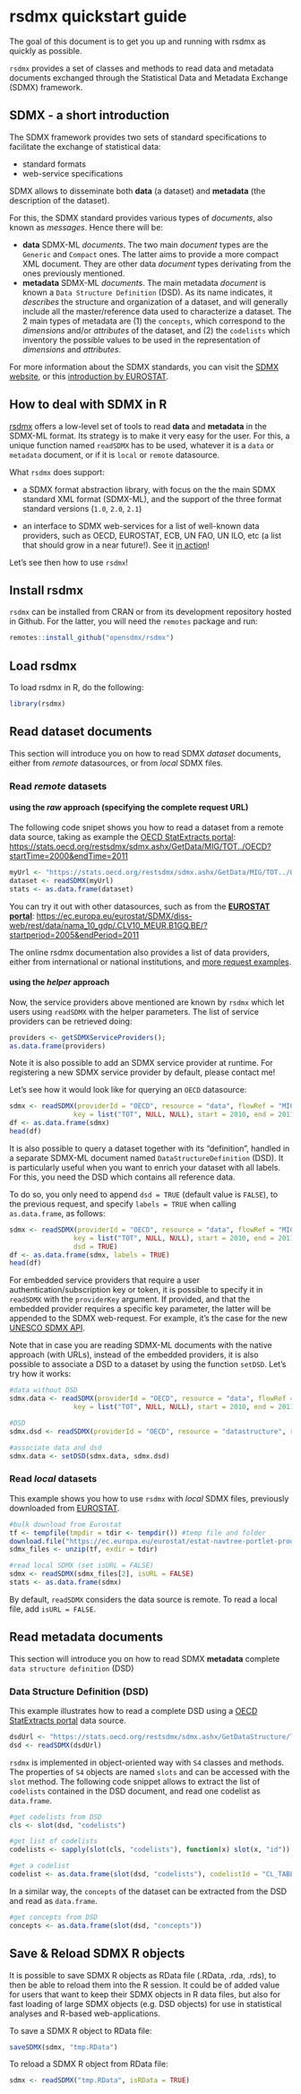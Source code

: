 <!--
%\VignetteEngine{knitr::knitr}
%\VignetteIndexEntry{rsdmx quickstart guide}
-->

# rsdmx quickstart guide

The goal of this document is to get you up and running with rsdmx as quickly as possible.

``rsdmx`` provides a set of classes and methods to read data and metadata documents exchanged through the Statistical Data and Metadata Exchange (SDMX) framework.

## SDMX - a short introduction

The SDMX framework provides two sets of standard specifications to facilitate the exchange of statistical data:

* standard formats
* web-service specifications

SDMX allows to disseminate both **data** (a dataset) and **metadata** (the description of the dataset).

For this, the SDMX standard provides various types of _documents_, also known as _messages_. Hence there will be:

* **data** SDMX-ML _documents_. The two main _document_ types are the ``Generic`` and ``Compact`` ones. The latter aims to provide a more compact XML document. They are other data _document_ types derivating from the ones previously mentioned.
* **metadata** SDMX-ML _documents_. The main metadata _document_ is known a ``Data Structure Definition`` (DSD). As its name indicates, it _describes_ the structure and organization of a dataset, and will generally include all the master/reference data used to characterize a dataset. The 2 main types of metadata are (1) the ``concepts``, which correspond to the _dimensions_ and/or _attributes_ of the dataset, and (2) the ``codelists`` which inventory the possible values to be used in the representation of _dimensions_ and _attributes_.

For more information about the SDMX standards, you can visit the [SDMX website](https://sdmx.org/), or this [introduction by EUROSTAT](https://ec.europa.eu/eurostat/web/sdmx-infospace/trainings-tutorials).

## How to deal with SDMX in R

[rsdmx](https://cran.r-project.org/package=rsdmx) offers a low-level set of tools to read **data** and **metadata** in the SDMX-ML format. Its strategy is to make it very easy for the user. For this, a unique function named ``readSDMX`` has to be used, whatever it is a ``data`` or ``metadata`` document, or if it is ``local`` or ``remote`` datasource.

What ``rsdmx`` does support:

* a SDMX format abstraction library, with focus on the the main SDMX standard XML format (SDMX-ML), and the support of the three format standard versions (``1.0``, ``2.0``, ``2.1``)

* an interface to SDMX web-services for a list of well-known data providers, such as OECD, EUROSTAT, ECB, UN FAO, UN ILO, etc (a list that should grow in a near future!). See it [in action](https://github.com/opensdmx/rsdmx/blob/master/vignettes/quickstart.Rmd#using-the-helper-approach)!

Let's see then how to use ``rsdmx``!

## Install rsdmx

``rsdmx`` can be installed from CRAN or from its development repository hosted in Github. For the latter, you will need the ``remotes`` package and run:

```r
remotes::install_github("opensdmx/rsdmx")
```

## Load rsdmx

To load rsdmx in R, do the following:

```r
library(rsdmx)
```

## Read dataset documents

This section will introduce you on how to read SDMX *dataset* documents, either from _remote_ datasources, or from _local_ SDMX files.

### Read _remote_ datasets

#### using the _raw_ approach (specifying the complete request URL)

The following code snipet shows you how to read a dataset from a remote data source, taking as example the [OECD StatExtracts portal](https://stats.oecd.org): [https://stats.oecd.org/restsdmx/sdmx.ashx/GetData/MIG/TOT../OECD?startTime=2000&endTime=2011](https://stats.oecd.org/restsdmx/sdmx.ashx/GetData/MIG/TOT../OECD?startTime=2000&endTime=2011)

```r
myUrl <- "https://stats.oecd.org/restsdmx/sdmx.ashx/GetData/MIG/TOT../OECD?startTime=2000&endTime=2011"
dataset <- readSDMX(myUrl)
stats <- as.data.frame(dataset)
```

You can try it out with other datasources, such as from the [**EUROSTAT portal**](https://ec.europa.eu/eurostat/web/sdmx-web-services/rest-sdmx-2.1): [https://ec.europa.eu/eurostat/SDMX/diss-web/rest/data/nama_10_gdp/.CLV10_MEUR.B1GQ.BE/?startperiod=2005&endPeriod=2011](https://ec.europa.eu/eurostat/SDMX/diss-web/rest/data/nama_10_gdp/.CLV10_MEUR.B1GQ.BE/?startperiod=2005&endPeriod=2011)

The online rsdmx documentation also provides a list of data providers, either from international or national institutions, and [more request examples](https://github.com/opensdmx/rsdmx/wiki#read-remote-datasets).

#### using the _helper_ approach

Now, the service providers above mentioned are known by ``rsdmx`` which let users using ``readSDMX`` with the helper parameters. The list of service providers can be retrieved doing:

```r
providers <- getSDMXServiceProviders();
as.data.frame(providers)
```

Note it is also possible to add an SDMX service provider at runtime. For registering a new SDMX service provider by default, please contact me!

Let's see how it would look like for querying an ``OECD`` datasource:

```r
sdmx <- readSDMX(providerId = "OECD", resource = "data", flowRef = "MIG",
                key = list("TOT", NULL, NULL), start = 2010, end = 2011)
df <- as.data.frame(sdmx)
head(df)
```

It is also possible to query a dataset together with its "definition", handled
in a separate SDMX-ML document named ``DataStructureDefinition`` (DSD). It is 
particularly useful when you want to enrich your dataset with all labels. For this, 
you need the DSD which contains all reference data.

To do so, you only need to append ``dsd = TRUE`` (default value is ``FALSE``), 
to the previous request, and specify ``labels = TRUE`` when calling ``as.data.frame``,
as follows:

```r
sdmx <- readSDMX(providerId = "OECD", resource = "data", flowRef = "MIG",
                key = list("TOT", NULL, NULL), start = 2010, end = 2011,
                dsd = TRUE)
df <- as.data.frame(sdmx, labels = TRUE)
head(df)
```

For embedded service providers that require a user authentication/subscription key or token,
it is possible to specify it in ``readSDMX`` with the ``providerKey`` argument. If provided,
and that the embedded provider requires a specific key parameter, the latter will be appended
to the SDMX web-request. For example, it's the case for the new [UNESCO SDMX API](https://apiportal.uis.unesco.org/getting-started).

Note that in case you are reading SDMX-ML documents with the native approach (with
URLs), instead of the embedded providers, it is also possible to associate a DSD
to a dataset by using the function ``setDSD``. Let's try how it works:

```r
#data without DSD
sdmx.data <- readSDMX(providerId = "OECD", resource = "data", flowRef = "MIG",
                key = list("TOT", NULL, NULL), start = 2010, end = 2011)

#DSD
sdmx.dsd <- readSDMX(providerId = "OECD", resource = "datastructure", resourceId = "MIG")

#associate data and dsd
sdmx.data <- setDSD(sdmx.data, sdmx.dsd)
```


### Read _local_ datasets

This example shows you how to use ``rsdmx`` with _local_ SDMX files, previously downloaded from [EUROSTAT](https://ec.europa.eu/eurostat).

```r
#bulk download from Eurostat
tf <- tempfile(tmpdir = tdir <- tempdir()) #temp file and folder
download.file("https://ec.europa.eu/eurostat/estat-navtree-portlet-prod/BulkDownloadListing?sort=1&file=data%2Frd_e_gerdsc.sdmx.zip", tf)
sdmx_files <- unzip(tf, exdir = tdir)

#read local SDMX (set isURL = FALSE)
sdmx <- readSDMX(sdmx_files[2], isURL = FALSE)
stats <- as.data.frame(sdmx)

```

By default, ``readSDMX`` considers the data source is remote. To read a local file, add ``isURL = FALSE``.

## Read metadata documents

This section will introduce you on how to read SDMX **metadata** complete ``data structure definition`` (DSD)

### Data Structure Definition (DSD)

This example illustrates how to read a complete DSD using a [OECD StatExtracts portal](https://stats.oecd.org) data source.

```r
dsdUrl <- "https://stats.oecd.org/restsdmx/sdmx.ashx/GetDataStructure/TABLE1"
dsd <- readSDMX(dsdUrl)
```

``rsdmx`` is implemented in object-oriented way with ``S4`` classes and methods. The properties of ``S4`` objects are named ``slots`` and can be accessed with the ``slot`` method. The following code snippet allows to extract the list of ``codelists`` contained in the DSD document, and read one codelist as ``data.frame``.

```r
#get codelists from DSD
cls <- slot(dsd, "codelists")

#get list of codelists
codelists <- sapply(slot(cls, "codelists"), function(x) slot(x, "id"))

#get a codelist
codelist <- as.data.frame(slot(dsd, "codelists"), codelistId = "CL_TABLE1_FLOWS") 
```

In a similar way, the ``concepts`` of the dataset can be extracted from the DSD and read as ``data.frame``.

```r
#get concepts from DSD
concepts <- as.data.frame(slot(dsd, "concepts"))
```

## Save & Reload SDMX R objects

It is possible to save SDMX R objects as RData file (.RData, .rda, .rds), to then
be able to reload them into the R session. It could be of added value for users that
want to keep their SDMX objects in R data files, but also for fast loading of large SDMX
objects (e.g. DSD objects) for use in statistical analyses and R-based web-applications.

To save a SDMX R object to RData file:

```r
saveSDMX(sdmx, "tmp.RData")
```

To reload a SDMX R object from RData file:

```r
sdmx <- readSDMX("tmp.RData", isRData = TRUE)
```
